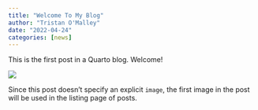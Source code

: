 ```yaml
---
title: "Welcome To My Blog"
author: "Tristan O'Malley"
date: "2022-04-24"
categories: [news]
---
```


This is the first post in a Quarto blog. Welcome!

![](thumbnail.jpg)

Since this post doesn't specify an explicit `image`, the first image in the post will be used in the listing page of posts.
